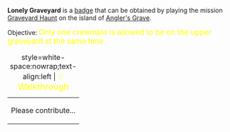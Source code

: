 '''Lonely Graveyard''' is a [[Badges|badge]] that can be obtained by playing the mission [[Graveyard Haunt]] on the island of [[Angler's Grave]].

Objective: <big style="color:yellow">Only one crewmate is allowed to be on the upper graveyard at the same time.</big>

{| class="mw-collapsible mw-collapsed"
|+ style=white-space:nowrap;text-align:left | <big style="color:yellow">💡 Walkthrough</big>
|-
| Please contribute...
|}